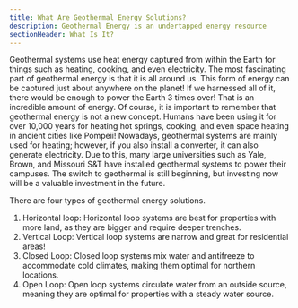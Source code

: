 ```yaml
---
title: What Are Geothermal Energy Solutions?
description: Geothermal Energy is an undertapped energy resource
sectionHeader: What Is It?
---
```


Geothermal systems use heat energy captured from within the Earth for things such as
heating, cooking, and even electricity.
The most fascinating part of geothermal energy is that it is all around us.
This form of energy can be captured just about anywhere on the planet!
If we harnessed all of it, there would be enough to power the Earth 3 times over!
That is an incredible amount of energy.
Of course, it is important to remember that geothermal energy is not a new concept.
Humans have been using it for over 10,000 years for heating
hot springs, cooking, and even space heating in ancient cities like Pompeii!
Nowadays, geothermal systems are mainly used for heating;
however, if you also install a converter, it can also generate electricity.
Due to this, many large universities such as Yale, Brown, and Missouri S&T have installed geothermal systems to power their campuses.
The switch to geothermal is still beginning, but investing now will be a valuable investment in the future.

There are four types of geothermal energy solutions.

1. Horizontal loop: Horizontal loop systems are best for properties with more land, as they are bigger and require deeper trenches.
2. Vertical Loop: Vertical loop systems are narrow and great for residential areas!
3. Closed Loop: Closed loop systems mix water and antifreeze to accommodate cold climates, making them optimal for northern locations.
4. Open Loop: Open loop systems circulate water from an outside source, meaning they are optimal for properties with a steady water source.
